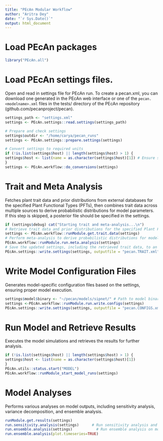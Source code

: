 ```yaml
---
title: "PEcAn Modular Workflow"
author: "Aritra Dey"
date: "`r Sys.Date()`"
output: html_document
---
```


# Load PEcAn packages
```r
library("PEcAn.all")
```
# Load PEcAn settings files.

Open and read in settings file for PEcAn run.
To create a pecan.xml, you can download one generated in the PEcAn web interface or one of the `pecan.<modelname>.xml` files in the tests/ directory of 
the PEcAn repository (github.com/pecanproject/pecan).
```r

settings_path <- "settings.xml" 
settings <- PEcAn.settings::read.settings(settings_path)
```


```r
# Prepare and check settings
settings$outdir <- "/home/carya/pecan_runs"
settings <- PEcAn.settings::prepare.settings(settings)
```

```r
# Convert settings to required units
if (!is.list(settings$host) || length(settings$host) > 1) {
settings$host <- list(name = as.character(settings$host)[1]) # Ensure single-element list
}
settings <- PEcAn.workflow::do_conversions(settings)
```

# Trait and Meta Analysis
Fetches plant trait data and prior distributions from external databases for the specified Plant Functional Types (PFTs), then combines trait data across multiple sources to derive probabilistic distributions for model parameters.
If this step is skipped, a posterior file should be specified in the settings.

```r
if (settings$debug) cat("Starting trait and meta-analysis...\n")
# Retrieve trait data and prior distributions for the specified Plant Functional Types (PFTs)
settings <- PEcAn.workflow::runModule.get.trait.data(settings)
# Perform meta-analysis to derive probabilistic distributions for model parameters
PEcAn.workflow::runModule.run.meta.analysis(settings)
# Save the updated settings, including the retrieved trait data, to an XML file
PEcAn.settings::write.settings(settings, outputfile = "pecan.TRAIT.xml")

```



# Write Model Configuration Files
Generates model-specific configuration files based on the settings, ensuring proper model execution.

```r
settings$model$binary <- "~/pecan/models/sipnet/" # Path to model binary,change it according to your models if ed2 mention ed2 binary path
settings <-PEcAn.workflow::runModule.run.write.configs(settings)
PEcAn.settings::write.settings(settings, outputfile = "pecan.CONFIGS.xml")
```


# Run Model and Retrieve Results
Executes the model simulations and retrieves the results for further analysis.

```r
if (!is.list(settings$host) || length(settings$host) > 1) {
settings$host <- list(name = as.character(settings$host)[1]) 
}
PEcAn.utils::status.start("MODEL")
PEcAn.workflow::runModule_start_model_runs(settings)
```

# Model Analyses
Performs various analyses on model outputs, including sensitivity analysis, variance decomposition, and ensemble analysis.

```r
runModule.get.results(settings)
run.sensitivity.analysis(settings)      # Run sensitivity analysis and variance decomposition on model output
run.ensemble.analysis(settings)  	      # Run ensemble analysis on model output. 
run.ensemble.analysis(plot.timeseries=TRUE) 
```

